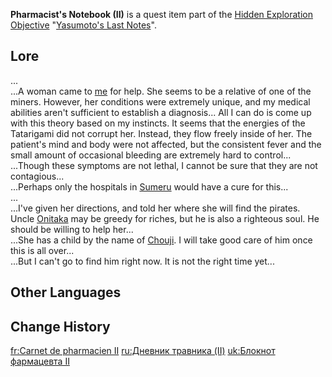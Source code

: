 {{Book Infobox
|image       = Book Letter.png
|type        = Quest Items
|description = Notes left by [[Yasumoto]]. It has been conscientiously protected from rain damage.
|source1     = On top of a rock next to the trodden path, just before the [[Narukami Pillar]] east of [[Fort Fujitou]].
|previous    = Pharmacist's Notebook (I)
|next        = Pharmacist's Notebook (III)
}}
'''Pharmacist's Notebook (II)''' is a quest item part of the [[Hidden Exploration Objective]] "[[Yasumoto's Last Notes]]".

==Lore==
...<br />
...A woman came to [[Yasumoto|me]] for help. She seems to be a relative of one of the miners. However, her conditions were extremely unique, and my medical abilities aren't sufficient to establish a diagnosis... All I can do is come up with this theory based on my instincts. It seems that the energies of the Tatarigami did not corrupt her. Instead, they flow freely inside of her. The patient's mind and body were not affected, but the consistent fever and the small amount of occasional bleeding are extremely hard to control...<br />
...Though these symptoms are not lethal, I cannot be sure that they are not contagious...<br />
...Perhaps only the hospitals in [[Sumeru]] would have a cure for this...<br />
...<br />
...I've given her directions, and told her where she will find the pirates. Uncle [[Onitaka]] may be greedy for riches, but he is also a righteous soul. He should be willing to help her...<br />
...She has a child by the name of [[Chouji]]. I will take good care of him once this is all over...<br />
...But I can't go to find him right now. It is not the right time yet...

==Other Languages==
{{Other Languages
|default_hidden = 1
|en      = Pharmacist's Notebook (II)
|zhs     = 药师的笔记本・二
|zhs_rm  = Yàoshī de Bǐjìběn: Èr
|zht     = 藥師的筆記本・二
|zht_rm  = Yàoshī de Bǐjìběn: Èr
|ja      = 薬師の手帳・二
|ja_rm   = Kusushi no Tenchou - Ni
|ko      = 약사의 수첩・두 번째
|ko_rm   = Yaksa-ui Sucheop - Du Beonjjae
|es      = Nota del boticario (II)
|fr      = Carnet de pharmacien II
|ru      = Дневник травника (II)
|th      = สมุดบันทึกของเภสัชกร II
|th_rm   = Samut Banthuek khong Phesatcha Kon Song
|vi      = Nhật Ký Dược Sư II
|de      = Notizbuch des Apothekers II
|id      = Buku Catatan Apoteker (II)
|pt      = Caderno do Farmacêutico (II)
|tr      = Eczacının Notları (II)
|it      = Taccuino del farmacista (II)
}}

==Change History==
{{Change History|2.0}}

[[fr:Carnet de pharmacien II]]
[[ru:Дневник травника (II)]]
[[uk:Блокнот фармацевта ІІ]]